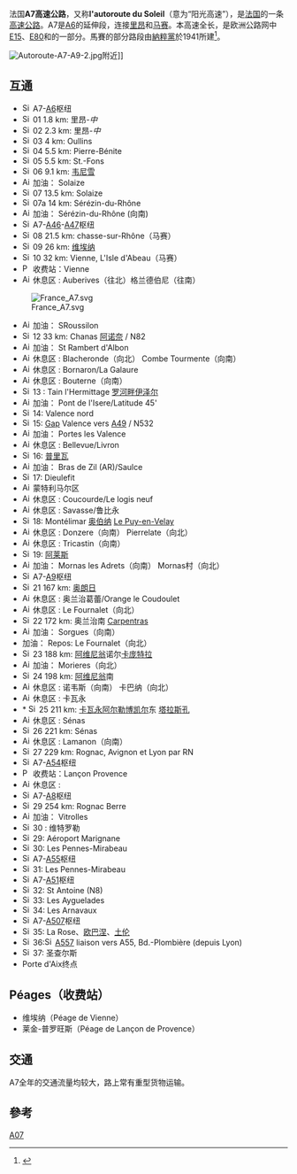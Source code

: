 {{Infobox road
|名稱 = A7高速公路
|徽號 = [[File:Autoroute_française_7.svg|120px]]
|總長=302.5
|alternate_name=Autoroute du Soleil
|maint=ASF
|map=[[File:Autoroute_A7_FR_2.svg|250px]]
|established=1958年
|direction_a=North
|direction_b=South
|terminus_a=Lyon ({{RedRoute|A|6}})
|terminus_b=Marseille ([[Porte_d'Aix|Porte d'Aix]])
|junction= {{RedRoute|A|46}}靠近Lyon <br /> {{RedRoute|A|46}}靠近Chasse-sur-Rhône <br /> {{RedRoute|A|9}}靠近奥朗日 <br />{{RedRoute|A|54}}靠近Salon-de-Provence <br /> {{RedRoute|A|8}}<br />{{RedRoute|A|55}}在Provence-Alpes-Côte d'Azur <br /> {{RedRoute|A|51}}在Provence-Alpes-Côte d'Azur<br />{{RedRoute|A|507}}在马赛<br />{{RedRoute|A|557}}在马赛
|e-road={{jct|country=EUR|E|15|E|80|E|714}}
}}

法国'''A7高速公路'''，又称'''l'autoroute du Soleil'''（意为“阳光高速”），是[[法国|法国]]的一条[[高速公路|高速公路]]。A7是[[A6高速公路_(法国)|A6]]的延伸段，连接[[里昂|里昂]]和[[马赛|马赛]]。本高速全长{{convert|302.5|km}}，是欧洲公路网中[[欧洲E15公路|E15]]、[[欧洲E80公路|E80]]和{{link-en|欧洲E714公路|European route E714|E714}}的一部分。馬賽的部分路段由[[納粹黨|納粹黨]]於1941所建<ref name="tourismebastide">{{cite web|title=Bastide de la Guillermy|url=http://www.tourisme-marseille.com/fiche/bastide-de-la-guillermy-marseille/|website=Tourisme Marseille|access-date=March 27, 2016|archive-date=2021-08-15|archive-url=https://web.archive.org/web/20210815125710/https://tourisme-marseille.com/fiche/bastide-de-la-guillermy-marseille/}}</ref>。

[[File:Autoroute-A7-A9-2.jpg|thumb]]附近]]

== 互通 ==
* [[File:Sinnbild_Autobahnkreuz.svg|15px]] A7-[[A6高速公路_(法国)|A6]]枢纽
* [[File:Sinnbild_Autobahnausfahrt.svg|15px]] 01 1.8 km: 里昂-''中''
* [[File:Sinnbild_Autobahnausfahrt.svg|15px]] 02 2.3 km: 里昂-''中''
* [[File:Sinnbild_Autobahnausfahrt.svg|15px]] 03 4 km: Oullins
* [[File:Sinnbild_Autobahnausfahrt.svg|15px]] 04 5.5 km: Pierre-Bénite
* [[File:Sinnbild_Autobahnausfahrt.svg|15px]] 05 5.5 km: St.-Fons 
* [[File:Sinnbild_Autobahnausfahrt.svg|15px]] 06 9.1 km: [[韦尼雪|韦尼雪]]
* [[File:Aire_d'autoroute_-_station_essence.png|15px]] 加油： Solaize
* [[File:Sinnbild_Autobahnausfahrt.svg|15px]] 07 13.5 km: Solaize
* [[File:Sinnbild_Autobahnausfahrt.svg|15px]] 07a 14 km: Sérézin-du-Rhône
* [[File:Aire_d'autoroute_-_station_essence.png|15px]] 加油： Sérézin-du-Rhône (向南)
* [[File:Sinnbild_Autobahnkreuz.svg|15px]] A7-[[A46高速公路|A46]]-[[A47高速公路|A47]]枢纽
* [[File:Sinnbild_Autobahnausfahrt.svg|15px]] 08 21.5 km: chasse-sur-Rhône（马赛）
* [[File:Sinnbild_Autobahnausfahrt.svg|15px]] 09 26 km: [[维埃纳|维埃纳]]
* [[File:Sinnbild_Autobahnausfahrt.svg|15px]] 10 32 km: Vienne, L'Isle d'Abeau（马赛）
* [[File:Péage.png|15px]] 收费站：Vienne
* [[File:Aire_d'autoroute_-_station_essence.png|15px]] 休息区 : Auberives（往北）格兰德伯尼（往南）
[[File:France_A7.svg|thumb]]
* [[File:Aire_d'autoroute_-_station_essence.png|15px]] 加油： SRoussilon
* [[File:Sinnbild_Autobahnausfahrt.svg|15px]] 12 33 km: Chanas [[阿诺奈|阿诺奈]] / N82
* [[File:Aire_d'autoroute_-_station_essence.png|15px]] 加油： St Rambert d'Albon
* [[File:Aire_d'autoroute_-_station_essence.png|15px]] 休息区 : Blacheronde（向北） Combe Tourmente（向南）
* [[File:Aire_d'autoroute_-_station_essence.png|15px]] 休息区 : Bornaron/La Galaure
* [[File:Aire_d'autoroute_-_station_essence.png|15px]] 休息区 : Bouterne（向南）
* [[File:Sinnbild_Autobahnausfahrt.svg|15px]] 13 : Tain l'Hermittage [[罗河畔伊泽尔|罗河畔伊泽尔]]
* [[File:Aire_d'autoroute_-_station_essence.png|15px]] 加油： Pont de l'Isere/Latitude 45'
* [[File:Sinnbild_Autobahnausfahrt.svg|15px]] 14: Valence nord
* [[File:Sinnbild_Autobahnausfahrt.svg|15px]] 15: [[Gap,_Hautes-Alpes|Gap]] Valence vers [[A49_autoroute|A49]] / N532
* [[File:Aire_d'autoroute_-_station_essence.png|15px]] 加油： Portes les Valence
* [[File:Aire_d'autoroute_-_station_essence.png|15px]] 休息区 : Bellevue/Livron
* [[File:Sinnbild_Autobahnausfahrt.svg|15px]] 16: [[普里瓦|普里瓦]]
* [[File:Aire_d'autoroute_-_station_essence.png|15px]] 加油： Bras de Zil (AR)/Saulce
* [[File:Sinnbild_Autobahnausfahrt.svg|15px]] 17: Dieulefit
* [[File:Aire_d'autoroute_-_station_essence.png|15px]] 蒙特利马尔区
* [[File:Aire_d'autoroute_-_station_essence.png|15px]] 休息区 : Coucourde/Le logis neuf
* [[File:Aire_d'autoroute_-_station_essence.png|15px]] 休息区 : Savasse/鲁比永
* [[File:Sinnbild_Autobahnausfahrt.svg|15px]] 18: Montélimar [[奥伯纳|奥伯纳]] [[Le_Puy-en-Velay|Le Puy-en-Velay]]
* [[File:Aire_d'autoroute_-_station_essence.png|15px]] 休息区 : Donzere（向南） Pierrelate（向北）
* [[File:Aire_d'autoroute_-_station_essence.png|15px]] 休息区 : Tricastin（向南）
* [[File:Sinnbild_Autobahnausfahrt.svg|15px]] 19: [[阿莱斯|阿莱斯]]
* [[File:Aire_d'autoroute_-_station_essence.png|15px]] 加油： Mornas les Adrets（向南） Mornas村（向北）
* [[File:Sinnbild_Autobahnkreuz.svg|15px]] A7-[[A9高速公路|A9]]枢纽
* [[File:Sinnbild_Autobahnausfahrt.svg|15px]] 21 167 km: [[奥朗日|奥朗日]]
* [[File:Aire_d'autoroute_-_station_essence.png|15px]] 休息区 : 奥兰治葛蕾/Orange le Coudoulet
* [[File:Aire_d'autoroute_-_station_essence.png|15px]] 休息区 : Le Fournalet（向北）
* [[File:Sinnbild_Autobahnausfahrt.svg|15px]] 22 172 km: 奥兰治南 [[Carpentras|Carpentras]] 
* [[File:Aire_d'autoroute_-_station_essence.png|15px]] 加油： Sorgues（向南）
* 加油： Repos: Le Fournalet（向北）
* [[File:Sinnbild_Autobahnausfahrt.svg|15px]] 23 188 km: [[阿维尼翁|阿维尼翁]]诺尔[[卡庞特拉|卡庞特拉]]
* [[File:Aire_d'autoroute_-_station_essence.png|15px]] 加油： Morieres（向北）
* [[File:Sinnbild_Autobahnausfahrt.svg|15px]] 24 198 km: [[阿维尼翁|阿维尼翁]]南
* [[File:Aire_d'autoroute_-_station_essence.png|15px]] 休息区 : 诺韦斯（向南） 卡巴纳（向北）
* [[File:Aire_d'autoroute_-_station_essence.png|15px]] 休息区 : 卡瓦永
* * [[File:Sinnbild_Autobahnausfahrt.svg|15px]] 25 211 km: [[卡瓦永|卡瓦永]][[阿尔勒|阿尔勒]][[博凯尔|博凯尔]]东 [[塔拉斯孔|塔拉斯孔]]
* [[File:Aire_d'autoroute_-_station_essence.png|15px]] 休息区 : Sénas
* [[File:Sinnbild_Autobahnausfahrt.svg|15px]] 26 221 km: Sénas
* [[File:Aire_d'autoroute_-_station_essence.png|15px]] 休息区 : Lamanon（向南）
* [[File:Sinnbild_Autobahnausfahrt.svg|15px]] 27 229 km: Rognac, Avignon et Lyon par RN
* [[File:Sinnbild_Autobahnkreuz.svg|15px]] A7-[[A54高速公路|A54]]枢纽
* [[File:Péage.png|15px]] 收费站：Lançon Provence
* [[File:Aire_d'autoroute_-_station_essence.png|15px]] 休息区 : 
* [[File:Sinnbild_Autobahnkreuz.svg|15px]] A7-[[A8高速公路|A8]]枢纽
* [[File:Sinnbild_Autobahnausfahrt.svg|15px]] 29 254 km: Rognac Berre
* [[File:Aire_d'autoroute_-_station_essence.png|15px]] 加油： Vitrolles
* [[File:Sinnbild_Autobahnausfahrt.svg|15px]] 30 : 维特罗勒
* [[File:Sinnbild_Autobahnausfahrt.svg|15px]] 29: Aéroport Marignane
* [[File:Sinnbild_Autobahnausfahrt.svg|15px]] 30: Les Pennes-Mirabeau
* [[File:Sinnbild_Autobahnkreuz.svg|15px]] A7-[[A55高速公路|A55]]枢纽
* [[File:Sinnbild_Autobahnausfahrt.svg|15px]] 31: Les Pennes-Mirabeau 
* [[File:Sinnbild_Autobahnkreuz.svg|15px]] A7-[[A51高速公路|A51]]枢纽
* [[File:Sinnbild_Autobahnausfahrt.svg|15px]] 32: St Antoine (N8)
* [[File:Sinnbild_Autobahnausfahrt.svg|15px]] 33: Les Ayguelades
* [[File:Sinnbild_Autobahnausfahrt.svg|15px]] 34: Les Arnavaux
* [[File:Sinnbild_Autobahnkreuz.svg|15px]] A7-[[A507高速公路|A507]]枢纽
* [[File:Sinnbild_Autobahnausfahrt.svg|15px]] 35: La Rose、[[欧巴涅|欧巴涅]]、[[土伦|土伦]] 
* [[File:Sinnbild_Autobahnausfahrt.svg|15px]] 36:[[File:Sinnbild_Autobahnkreuz.svg|15px]] [[A557_autoroute|A557]] liaison vers A55, Bd.-Plombière (depuis Lyon)
* [[File:Sinnbild_Autobahnausfahrt.svg|15px]] 37: 圣查尔斯
* Porte d'Aix终点

== Péages（收费站） ==
*维埃纳（Péage de Vienne）
*莱金-普罗旺斯（Péage de Lançon de Provence）

== 交通 ==
A7全年的交通流量均较大，路上常有重型货物运输。

== 參考 ==
{{reflist}}

{{Autoroutes}}

{{DEFAULTSORT:A7 Autoroute}}
[[Category:法国高速公路|A07]]